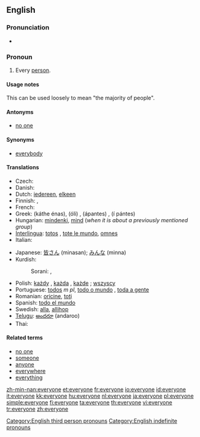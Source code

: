 ==English==

===Pronunciation===
* {{audio|en-us-everyone.ogg|Audio (US)}}

===Pronoun===
{{en-pron}}

# Every [[person]].

====Usage notes====

This can be used loosely to mean "the majority of people".

====Antonyms====
* [[no one]]

====Synonyms====
* [[everybody]]

====Translations====
{{trans-top|every person}}
* Czech: {{t+|cs|všichni|m}}
* Danish: {{t+|da|alle}}
* Dutch: [[iedereen]], [[elkeen]]
* Finnish: {{t+|fi|jokainen}}, {{t+|fi|kaikki}}
* French: {{t+|fr|chacun}}
* Greek: {{t+|el|κάθε ένας|sc=Grek}} (káthe énas), {{t+|el|όλοι|sc=Grek}} (óli) {{p}}, {{t+|el|άπαντες|sc=Grek}} (ápantes) {{p}}, {{t+|el|οι πάντες|sc=Grek}} (í pántes) {{p}}
* Hungarian: [[mindenki]], [[mind#Hungarian|mind]] (''when it is about a previously mentioned group'')
* [[Interlingua]]: [[totos]] {{p}}, [[tote le mundo]], [[omnes]] {{p}}
* Italian: {{t+|it|ciascuno}}
{{trans-mid}}
* Japanese: [[皆さん]] (minasan); [[みんな]] (minna)
* Kurdish:
*: Sorani: {{t|ku|هه‌ریه‌که‌|tr=heryeke|sc=KUchar}}, {{t|ku|هه‌موکه‌س|tr=hemukes|sc=KUchar}}
* Polish: [[każdy]] {{m}}, [[każda]] {{f}}, [[każde]] {{n}} ; [[wszyscy]]
* Portuguese: [[todos]] ''m pl'', [[todo o mundo]] {{m}}, [[toda a gente]] {{f}}
* Romanian: [[oricine]], [[toţi]]
* Spanish: [[todo el mundo]] {{m}}
* Swedish: [[alla]], [[allihop]]
* [[Telugu]]: [[అందరూ]] (andaroo)
* Thai: {{t+|th|ทุกคน|xs=Thai}}
{{trans-bottom}}

====Related terms====
* [[no one]]
* [[someone]]
* [[anyone]]
* [[everywhere]]
* [[everything]]

[[Category:English third person pronouns]]
[[Category:English indefinite pronouns]]

[[zh-min-nan:everyone]]
[[et:everyone]]
[[fr:everyone]]
[[io:everyone]]
[[id:everyone]]
[[it:everyone]]
[[kk:everyone]]
[[hu:everyone]]
[[nl:everyone]]
[[ja:everyone]]
[[pl:everyone]]
[[simple:everyone]]
[[fi:everyone]]
[[ta:everyone]]
[[th:everyone]]
[[vi:everyone]]
[[tr:everyone]]
[[zh:everyone]]